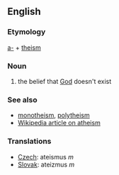 ==English==

===Etymology===
[[a-]] + [[theism]]

===Noun===
#the belief that [[God]] doesn't exist

===See also===
*[[monotheism]], [[polytheism]]
*[[en:atheism|Wikipedia article on atheism]]

=== Translations ===

*[[Czech]]: ateismus  ''m''
*[[Slovak]]: ateizmus  ''m''